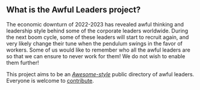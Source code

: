 ## What is the Awful Leaders project?

The economic downturn of 2022-2023 has revealed awful thinking and leadership style behind some of the corporate leaders
worldwide. During the next boom cycle, some of these leaders will start to recruit again, and very likely change their
tune when the pendulum swings in the favor of workers. Some of us would like to remember who all the awful leaders are
so that we can ensure to never work for them! We do not wish to enable them further!

This project aims to be an *[Awesome-style](https://github.com/topics/awesome)* public directory of awful leaders.
Everyone is welcome to [contribute](/contribute.html).
